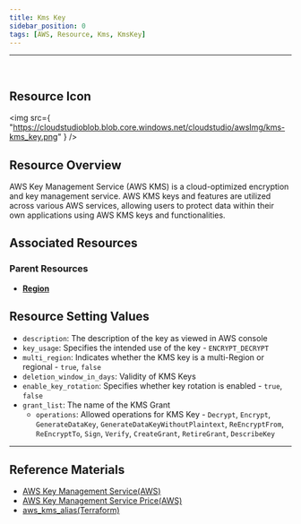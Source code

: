 ```yaml
---
title: Kms Key
sidebar_position: 0
tags: [AWS, Resource, Kms, KmsKey]
---
```


<hr />
<br />

## Resource Icon

<img
    src={
        "https://cloudstudioblob.blob.core.windows.net/cloudstudio/awsImg/kms-kms_key.png"
    }
/>

## Resource Overview

AWS Key Management Service (AWS KMS) is a cloud-optimized encryption and key management service. 
AWS KMS keys and features are utilized across various AWS services, allowing users to protect data within their own applications using AWS KMS keys and functionalities.

## Associated Resources

### Parent Resources

-   [**Region**](https://docs.cstudio.app/docs/resource/aws/Base/Region)

## Resource Setting Values

-   `description`: The description of the key as viewed in AWS console
-   `key_usage`: Specifies the intended use of the key - `ENCRYPT_DECRYPT`
-   `multi_region`: Indicates whether the KMS key is a multi-Region or regional - `true`, `false`
-   `deletion_window_in_days`: Validity of KMS Keys
-   `enable_key_rotation`: Specifies whether key rotation is enabled - `true`, `false`
-   `grant_list`: The name of the KMS Grant
    -   `operations`: Allowed operations for KMS Key - `Decrypt`, `Encrypt`, `GenerateDataKey`, `GenerateDataKeyWithoutPlaintext`, `ReEncryptFrom`, `ReEncryptTo`, `Sign`, `Verify`, `CreateGrant`, `RetireGrant`, `DescribeKey`

---

## Reference Materials

-   [AWS Key Management Service(AWS)](https://docs.aws.amazon.com/ko_kr/kms/latest/developerguide/overview.html)
-   [AWS Key Management Service Price(AWS)](https://aws.amazon.com/ko/kms/pricing/?nc1=h_ls)
-   [aws_kms_alias(Terraform)](https://registry.terraform.io/providers/hashicorp/aws/latest/docs/resources/kms_alias)
